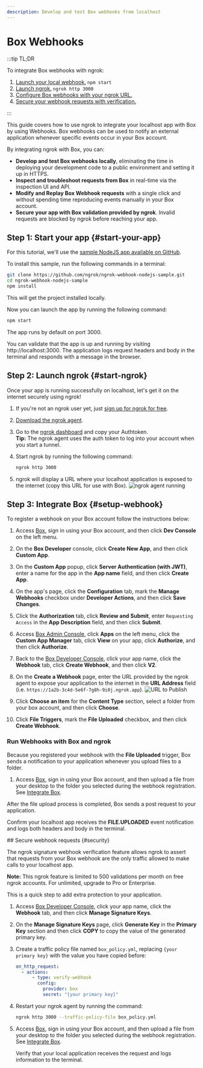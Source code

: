 ```yaml
---
description: Develop and test Box webhooks from localhost
---
```



# Box Webhooks

:::tip TL;DR

To integrate Box webhooks with ngrok:

1. [Launch your local webhook.](#start-your-app) `npm start`
1. [Launch ngrok.](#start-ngrok) `ngrok http 3000`
1. [Configure Box webhooks with your ngrok URL.](#setup-webhook)
1. [Secure your webhook requests with verification.](#security)

:::

This guide covers how to use ngrok to integrate your localhost app with Box by using Webhooks.
Box webhooks can be used to notify an external application whenever specific events occur in your Box account.

By integrating ngrok with Box, you can:

- **Develop and test Box webhooks locally**, eliminating the time in deploying your development code to a public environment and setting it up in HTTPS.
- **Inspect and troubleshoot requests from Box** in real-time via the inspection UI and API.
- **Modify and Replay Box Webhook requests** with a single click and without spending time reproducing events manually in your Box account.
- **Secure your app with Box validation provided by ngrok**. Invalid requests are blocked by ngrok before reaching your app.

## **Step 1**: Start your app {#start-your-app}

For this tutorial, we'll use the [sample NodeJS app available on GitHub](https://github.com/ngrok/ngrok-webhook-nodejs-sample).

To install this sample, run the following commands in a terminal:

```bash
git clone https://github.com/ngrok/ngrok-webhook-nodejs-sample.git
cd ngrok-webhook-nodejs-sample
npm install
```

This will get the project installed locally.

Now you can launch the app by running the following command:

```bash
npm start
```

The app runs by default on port 3000.

You can validate that the app is up and running by visiting http://localhost:3000. The application logs request headers and body in the terminal and responds with a message in the browser.

## **Step 2**: Launch ngrok {#start-ngrok}

Once your app is running successfully on localhost, let's get it on the internet securely using ngrok!

1. If you're not an ngrok user yet, just [sign up for ngrok for free](https://ngrok.com/signup).

1. [Download the ngrok agent](https://download.ngrok.com).

1. Go to the [ngrok dashboard](https://dashboard.ngrok.com) and copy your Authtoken. <br />
   **Tip:** The ngrok agent uses the auth token to log into your account when you start a tunnel.
1. Start ngrok by running the following command:

   ```bash
   ngrok http 3000
   ```

1. ngrok will display a URL where your localhost application is exposed to the internet (copy this URL for use with Box).
   ![ngrok agent running](/img/integrations/launch_ngrok_tunnel.png)

## **Step 3**: Integrate Box {#setup-webhook}

To register a webhook on your Box account follow the instructions below:

1. Access [Box](https://box.com/), sign in using your Box account, and then click **Dev Console** on the left menu.

1. On the **Box Developer** console, click **Create New App**, and then click **Custom App**.

1. On the **Custom App** popup, click **Server Authentication (with JWT)**, enter a name for the app in the **App name** field, and then click **Create App**.

1. On the app's page, click the **Configuration** tab, mark the **Manage Webhooks** checkbox under **Developer Actions**, and then click **Save Changes**.

1. Click the **Authorization** tab, click **Review and Submit**, enter `Requesting Access` in the **App Description** field, and then click **Submit**.

1. Access [Box Admin Console](https://app.box.com/master), click **Apps** on the left menu, click the **Custom App Manager** tab, click **View** on your app, click **Authorize**, and then click **Authorize**.

1. Back to the [Box Developer Console](https://app.box.com/developers/console), click your app name, click the **Webhook** tab, click **Create Webhook**, and then click **V2**.

1. On the **Create a Webhook** page, enter the URL provided by the ngrok agent to expose your application to the internet in the **URL Address** field (i.e. `https://1a2b-3c4d-5e6f-7g8h-9i0j.ngrok.app`).
   ![URL to Publish](img/ngrok_url_configuration_box.png)

1. Click **Choose an item** for the **Content Type** section, select a folder from your box account, and then click **Choose**.

1. Click **File Triggers**, mark the **File Uploaded** checkbox, and then click **Create Webhook**.

### Run Webhooks with Box and ngrok

Because you registered your webhook with the **File Uploaded** trigger, Box sends a notification to your application whenever you upload files to a folder.

1. Access [Box](https://box.com/), sign in using your Box account, and then upload a file from your desktop to the folder you selected during the webhook registration. See [Integrate Box](#setup-webhook).

After the file upload process is completed, Box sends a post request to your application.

Confirm your localhost app receives the **FILE.UPLOADED** event notification and logs both headers and body in the terminal.

<InspectingRequests />

<ReplayingRequests />
## Secure webhook requests {#security}

The ngrok signature webhook verification feature allows ngrok to assert that requests from your Box webhook are the only traffic allowed to make calls to your localhost app.

**Note:** This ngrok feature is limited to 500 validations per month on free ngrok accounts. For unlimited, upgrade to Pro or Enterprise.

This is a quick step to add extra protection to your application.

1. Access [Box Developer Console](https://app.box.com/developers/console), click your app name, click the **Webhook** tab, and then click **Manage Signature Keys**.

1. On the **Manage Signature Keys** page, click **Generate Key** in the **Primary Key** section and then click **COPY** to copy the value of the generated primary key.

1. Create a traffic policy file named `box_policy.yml`, replacing `{your primary key}` with the value you have copied before:

   ```yaml
   on_http_request:
     - actions:
         - type: verify-webhook
           config:
             provider: box
             secret: "{your primary key}"
   ```

1. Restart your ngrok agent by running the command:

   ```bash
   ngrok http 3000 --traffic-policy-file box_policy.yml
   ```

1. Access [Box](https://box.com/), sign in using your Box account, and then upload a file from your desktop to the folder you selected during the webhook registration. See [Integrate Box](#setup-webhook).

   Verify that your local application receives the request and logs information to the terminal.


